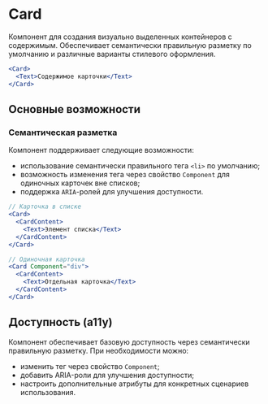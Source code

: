 <Overview>

# Card

Компонент для создания визуально выделенных контейнеров с содержимым. Обеспечивает семантически правильную
разметку по умолчанию и различные варианты стилевого оформления.

</Overview>

```jsx
<Card>
  <Text>Содержимое карточки</Text>
</Card>
```

## Основные возможности

### Семантическая разметка

Компонент поддерживает следующие возможности:

- использование семантически правильного тега `<li>` по умолчанию;
- возможность изменения тега через свойство `Component` для одиночных карточек вне списков;
- поддержка `ARIA`-ролей для улучшения доступности.

```jsx
// Карточка в списке
<Card>
  <CardContent>
    <Text>Элемент списка</Text>
  </CardContent>
</Card>

// Одиночная карточка
<Card Component="div">
  <CardContent>
    <Text>Отдельная карточка</Text>
  </CardContent>
</Card>
```

## Доступность (a11y)

Компонент обеспечивает базовую доступность через семантически правильную разметку.
При необходимости можно:

- изменить тег через свойство `Component`;
- добавить ARIA-роли для улучшения доступности;
- настроить дополнительные атрибуты для конкретных сценариев использования.
